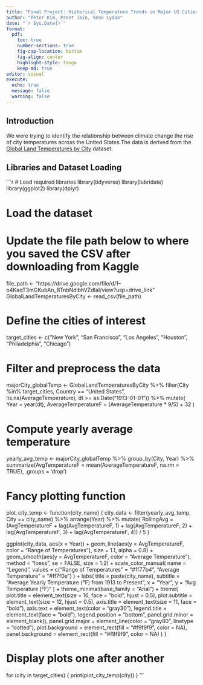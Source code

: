 ```yaml
---
title: "Final Project: Historical Temperature Trends in Major US Cities"
author: "Peter Kim, Preet Jain, Sean Lydon"
date: "`r Sys.Date()`"
format: 
  pdf:
    toc: true
    number-sections: true
    fig-cap-location: bottom
    fig-align: center
    highlight-style: tango
    keep-md: true
editor: visual
execute:
  echo: true
  message: false
  warning: false
---
```


## Introduction

 We were trying to identify the relationship between climate change the rise of city temperatures across the United States.The data is derived from the [Global Land Temperatures by City](https://www.kaggle.com/datasets/berkeleyearth/climate-change-earth-surface-temperature-data) dataset.

## Libraries and Dataset Loading

```r
# Load required libraries
library(tidyverse)
library(lubridate)
library(ggplot2)
library(dplyr)

# Load the dataset
# Update the file path below to where you saved the CSV after downloading from Kaggle
file_path <- "https://drive.google.com/file/d/1--o4KaqT3mGKubAn_BTnbNdibhVZdIaI/view?usp=drive_link"
GlobalLandTemperaturesByCity <- read_csv(file_path)

# Define the cities of interest
target_cities <- c("New York", "San Francisco", "Los Angeles", 
                   "Houston", "Philadelphia", "Chicago")

# Filter and preprocess the data
majorCity_globalTemp <- GlobalLandTemperaturesByCity %>%
  filter(City %in% target_cities,
         Country == "United States",
         !is.na(AverageTemperature),
         dt >= as.Date("1913-01-01")) %>%
  mutate(
    Year = year(dt),
    AverageTemperatureF = (AverageTemperature * 9/5) + 32
  )

# Compute yearly average temperature
yearly_avg_temp <- majorCity_globalTemp %>%
  group_by(City, Year) %>%
  summarize(AvgTemperatureF = mean(AverageTemperatureF, na.rm = TRUE), .groups = 'drop')

# Fancy plotting function
plot_city_temp <- function(city_name) {
  city_data <- filter(yearly_avg_temp, City == city_name) %>%
    arrange(Year) %>%
    mutate(
      RollingAvg = (AvgTemperatureF +
                      lag(AvgTemperatureF, 1) +
                      lag(AvgTemperatureF, 2) +
                      lag(AvgTemperatureF, 3) +
                      lag(AvgTemperatureF, 4)) / 5
    )
  
  ggplot(city_data, aes(x = Year)) +
    geom_line(aes(y = AvgTemperatureF, color = "Range of Temperatures"), size = 1.1, alpha = 0.8) +
    geom_smooth(aes(y = AvgTemperatureF, color = "Average Temperature"), method = "loess", se = FALSE, size = 1.2) +
    scale_color_manual(
      name = "Legend",
      values = c("Range of Temperatures" = "#1f77b4", "Average Temperature" = "#ff7f0e")
    ) +
    labs(
      title = paste(city_name),
      subtitle = "Average Yearly Temperature (°F) from 1913 to Present",
      x = "Year",
      y = "Avg Temperature (°F)"
    ) +
    theme_minimal(base_family = "Arial") +
    theme(
      plot.title = element_text(size = 16, face = "bold", hjust = 0.5),
      plot.subtitle = element_text(size = 12, hjust = 0.5),
      axis.title = element_text(size = 11, face = "bold"),
      axis.text = element_text(color = "gray30"),
      legend.title = element_text(face = "bold"),
      legend.position = "bottom",
      panel.grid.minor = element_blank(),
      panel.grid.major = element_line(color = "gray80", linetype = "dotted"),
      plot.background = element_rect(fill = "#f9f9f9", color = NA),
      panel.background = element_rect(fill = "#f9f9f9", color = NA)
    )
}

# Display plots one after another
for (city in target_cities) {
  print(plot_city_temp(city))
}
'''
